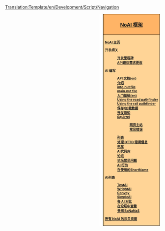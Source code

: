 <noinclude>[[Translation:Template/en/Development/Script/Navigation]]</noinclude><div style="float:right; padding-left:12px; background:#ffffff;">
<div style="border:1px solid #000000; background:#ffb466; padding:5px; -moz-border-radius-topleft:5px; -moz-border-radius-topright:5px; font-size: 12pt;">
<center><strong><font size="3">[[en/Development/Script/Main Page|NoAI 框架]]</font></strong></center>
</div>
<div style="border:1px solid black; border-top-width: 0px; background:#ffd496; padding:5px; -moz-border-radius-bottomleft:5px; -moz-border-radius-bottomright:8px; font-size: 8pt; font-weight:bold">

[[en/Development/Script/Main Page|NoAI 主页]]

开发相关
:[[en/Archive/Development/AI Development milestones|开发里程碑]]
:[[en/Development/Script/API Suggestions | API建议需求更改]]

AI 编写
:[http://noai.openttd.org/docs/ API 文档(en)]
:[[en/Development/Script/Introduction|介绍]]
:[[en/Development/Script/AIInfo|info.nut file]]
:[[en/Development/Script/AIMain|main.nut file]]
:[[en/Development/Script/Basics|入门基础(en)]]
:[[en/Development/Script/RoadPathfinder|Using the road pathfinder]]
:[[en/Development/Script/RailPathfinder|Using the rail pathfinder]]
:[[en/Development/Script/Save and Load|保存/加载数据]]
:[[en/Development/Script/Need To Know|开发须知]]
:[[en/Development/Script/Squirrel|Squirrel]]
::[http://squirrel-lang.org/ 网页主站]
::[[en/Development/Script/Squirrel pitfalls|常见错误]]
:[[en/Development/Script/Lists|列表]]
:[[en/Development/Script/Last Error|处理 OTTD 错误信息]]
:[[en/Development/Script/Trams|电车]]
:[[en/Development/Script/Library|AI代码库]]
:[http://www.tt-forums.net/viewforum.php?f=65 论坛]
:[[en/Community/AI/NoAI Forum FAQ|论坛常见问题]]
:[[en/Development/Script/Behaviour|AI 行为]]
:[[en/Development/Script/ShortNames in use|在使用的ShortName]]

AI列表
:[[en/Development/Script/TestAI|TestAI]]
:[[en/Development/Script/WrightAI|WrightAI]]
:[[en/Community/AI/Convoy|Convoy]]
:[[en/Community/AI/SimpleAI|SimpleAI]]
:[[zh/社区/AI/AI对比|各 AI 对比]]
:[http://www.tt-forums.net/viewforum.php?f=65 在论坛中查看]
:[http://bananas.openttd.org/ai/ 参阅 BaNaNaS]

[[:Category:zh/开发相关/脚本/NoAI|所有 NoAI 的相关页面]]
</div></div><includeonly>
[[Category:zh/开发相关/脚本/NoAI|{{PAGENAME}}]]

</includeonly>